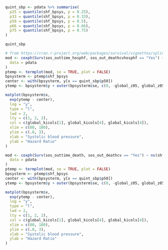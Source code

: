 ```r

quint_sbp <- pdata %>% summarise(
  p25 = quantile(shf_bpsys, p = 0.25),
  p33 = quantile(shf_bpsys, p = 0.33),
  p50 = quantile(shf_bpsys, p = 0.5),
  p66 = quantile(shf_bpsys, p = 0.66),
  p75 = quantile(shf_bpsys, p = 0.75)
)

quint_sbp
```

```r

# from https://cran.r-project.org/web/packages/survival/vignettes/splines.pdf
mod <- coxph(Surv(sos_outtime_hosphf, sos_out_deathcvhosphf == "Yes") ~ ns(shf_bpsys, df = 5),
  data = pdata
)
ptemp <- termplot(mod, se = TRUE, plot = FALSE)
bpsysterm <- ptemp$shf_bpsys
center <- with(bpsysterm, y[x == quint_sbp$p50])
ytemp <- bpsysterm$y + outer(bpsysterm$se, c(0, -global_z05, global_z05), "*")

matplot(bpsysterm$x,
  exp(ytemp - center),
  log = "y",
  type = "l",
  lwd = 2,
  lty = c(1, 2, 2),
  col = c(global_kicols[1], global_kicols[4], global_kicols[4]),
  xlim = c(80, 180),
  ylim = c(.8, 3),
  xlab = "Systolic blood pressure",
  ylab = "Hazard Ratio"
)
```

```r
mod <- coxph(Surv(sos_outtime_death, sos_out_deathcv == "Yes") ~ ns(shf_bpsys, df = 5),
  data = pdata
)
ptemp <- termplot(mod, se = TRUE, plot = FALSE)
bpsysterm <- ptemp$shf_bpsys
center <- with(bpsysterm, y[x == quint_sbp$p50])
ytemp <- bpsysterm$y + outer(bpsysterm$se, c(0, -global_z05, global_z05), "*")

matplot(bpsysterm$x,
  exp(ytemp - center),
  log = "y",
  type = "l",
  lwd = 2,
  lty = c(1, 2, 2),
  col = c(global_kicols[1], global_kicols[4], global_kicols[4]),
  xlim = c(80, 180),
  ylim = c(.8, 3),
  xlab = "Systolic blood pressure",
  ylab = "Hazard Ratio"
)
```
